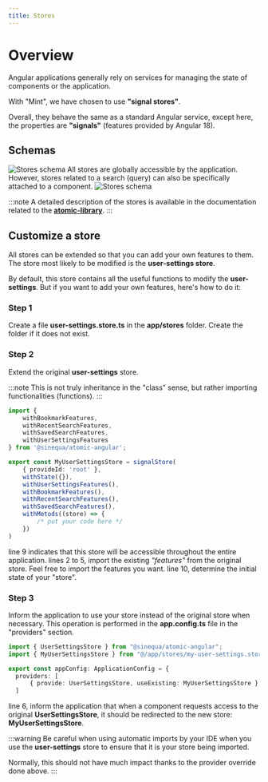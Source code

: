 ---
title: Stores
---

# Overview
Angular applications generally rely on services for managing the state of components or the application.

With "Mint", we have chosen to use **"signal stores"**.

Overall, they behave the same as a standard Angular service, except here, the properties are **"signals"** (features provided by Angular 18).

## Schemas

<img src='/img/stores/20241120140201.png' alt="Stores schema"/>
All stores are globally accessible by the application. However, stores related to a search (query) can also be specifically attached to a component.

<img src='/img/stores/20241120141213.png' alt="Stores schema"/>

:::note
A detailed description of the stores is available in the documentation related to the [**atomic-library**](../../atomic/intro).
:::

## Customize a store
All stores can be extended so that you can add your own features to them.
The store most likely to be modified is the **user-settings store**.

By default, this store contains all the useful functions to modify the **user-settings**.
But if you want to add your own features, here's how to do it:

### Step 1
Create a file **user-settings.store.ts** in the **app/stores** folder. Create the folder if it does not exist.

### Step 2
Extend the original **user-settings** store.

:::note
This is not truly inheritance in the "class" sense, but rather importing functionalities (functions).
:::

```ts title="app/stores/my-user-settings.store.ts"
import {
	withBookmarkFeatures,
	withRecentSearchFeatures,
	withSavedSearchFeatures,
	withUserSettingsFeatures
} from '@sinequa/atomic-angular';

export const MyUserSettingsStore = signalStore(
	{ provideId: 'root' },
	withState({}),
	withUserSettingsFeatures(),
	withBookmarkFeatures(),
	withRecentSearchFeatures(),
	withSavedSearchFeatures(),
	withMetods((store) => {
		/* put your code here */
	})
)
```
line 9 indicates that this store will be accessible throughout the entire application.
lines 2 to 5, import the existing _"features"_ from the original store. Feel free to import the features you want.
line 10, determine the initial state of your "store".

### Step 3
Inform the application to use your store instead of the original store when necessary.
This operation is performed in the **app.config.ts** file in the "providers" section.

```ts title="app.config.ts"
import { UserSettingsStore } from "@sinequa/atomic-angular";
import { MyUserSettingsStore } from "@/app/stores/my-user-settings.store"

export const appConfig: ApplicationConfig = {
  providers: [
	  { provide: UserSettingsStore, useExisting: MyUserSettingsStore }
  ]
```

line 6, inform the application that when a component requests access to the original **UserSettingsStore**, it should be redirected to the new store: **MyUserSettingsStore**.

:::warning
Be careful when using automatic imports by your IDE when you use the **user-settings** store to ensure that it is your store being imported.

Normally, this should not have much impact thanks to the provider override done above.
:::
